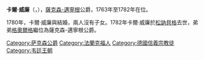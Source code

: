 {{Multiple issues|
{{Expand language|1=en|time=2021-02-12T03:36:57+00:00}}
{{Unreferenced|time=2021-02-12T03:36:57+00:00}}
}}
{{Infobox noble
| name        = 卡爾·威廉
| image       = Carlsamei.JPG
| succession  = 薩克森-邁寧根公爵
| reign       = 1763年 — 1782年
| predecessor = [[安東·烏爾里希_(薩克森-邁寧根)|安東·烏爾里希]]
| successor   = [[格奧爾格一世_(薩克森-邁寧根)|格奧爾格一世]]
| spouse      = {{link-en|斯托貝格-蓋登的路易絲 (1764-1834)|Princess Louise of Stolberg-Gedern (1764–1834)|斯托貝格-蓋登的路易絲}}
| birth_date  = {{birth date|1754|11|19|df=y}}
| birth_place = [[法蘭克福|法蘭克福]]
| death_date  = {{death date and age|1782|7|21|1754|11|19|df=y}}
| death_place = [[松訥貝格|松訥貝格]]
| noble family= [[韋廷王朝|韋廷王朝]]
| father      = [[安東·烏爾里希_(薩克森-邁寧根)|安東·烏爾里希]]
| mother      = {{link-en|夏洛特·阿瑪莉埃 (黑森-菲利普斯塔爾)|Princess Charlotte Amalie of Hesse-Philippsthal|夏洛特·阿瑪莉埃}}
| religion    = [[信義宗|信義宗]]
}}
'''卡爾·威廉'''（{{lang-de|Karl Wilhelm}}，{{bd|1754年|11月19日|1782年|7月21日}}），[[薩克森-邁寧根|薩克森-邁寧根]]公爵，1763年至1782年在位。

1780年，卡爾·威廉與{{link-en|斯托貝格-蓋登的路易絲 (1764-1834)|Princess Louise of Stolberg-Gedern (1764–1834)|斯托貝格-蓋登的路易絲}}結婚，兩人沒有子女。1782年卡爾·威廉於[[松訥貝格|松訥貝格]]去世，弟弟[[格奧爾格一世_(薩克森-邁寧根)|格奧爾格]]繼位為薩克森-邁寧根公爵。

{{s-start}}
{{s-hou|[[薩克森-邁寧根|薩克森-邁寧根]]王朝|1754年|11月19日|1782年|7月21日|[[韋廷王朝|韋廷王朝]]}}
{{s-reg}}
{{s-bef|before=[[安東·烏爾里希_(薩克森-邁寧根)|安東·烏爾里希]]}}
{{s-ttl|title=[[薩克森統治者列表|薩克森-邁寧根公爵]]|years=1763年–1782年}}
{{s-aft|after=[[格奧爾格一世_(薩克森-邁寧根)|格奧爾格一世]]}}
{{s-end}}

[[Category:萨克森公爵|Category:萨克森公爵]]
[[Category:法蘭克福人|Category:法蘭克福人]]
[[Category:德國信義宗教徒|Category:德國信義宗教徒]]
[[Category:韦廷王朝|Category:韦廷王朝]]